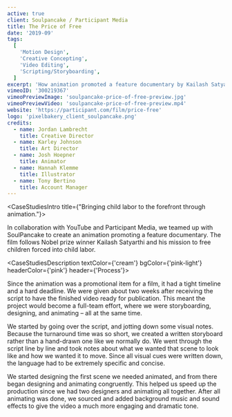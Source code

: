 ```yaml
---
active: true
client: Soulpancake / Participant Media
title: The Price of Free
date: '2019-09'
tags:
  [
    'Motion Design',
    'Creative Concepting',
    'Video Editing',
    'Scripting/Storyboarding',
  ]
excerpt: 'How animation promoted a feature documentary by Kailash Satyarthi to free children forced into child labor.'
vimeoID: '300219367'
vimeoPreviewImage: 'soulpancake-price-of-free-preview.jpg'
vimeoPreviewVideo: 'soulpancake-price-of-free-preview.mp4'
website: 'https://participant.com/film/price-free'
logo: 'pixelbakery_client_soulpancake.png'
credits:
  - name: Jordan Lambrecht
    title: Creative Director
  - name: Karley Johnson
    title: Art Director
  - name: Josh Hoepner
    title: Animator
  - name: Hannah Klemme
    title: Illustrator
  - name: Tony Bertino
    title: Account Manager
---
```


<CaseStudiesIntro title={"Bringing child labor to the forefront through animation."}>

In collaboration with YouTube and Participant Media, we teamed up with SoulPancake to create an animation promoting a feature documentary. The film follows Nobel prize winner Kailash Satyarthi and his mission to free children forced into child labor.

</CaseStudiesIntro>

<CaseStudiesTags />

<CaseStudiesDescription textColor={'cream'} bgColor={'pink-light'} headerColor={'pink'} header={'Process'}>

Since the animation was a promotional item for a film, it had a tight timeline and a hard deadline. We were given about two weeks after receiving the script to have the finished video ready for publication. This meant the project would become a full-team effort, where we were storyboarding, designing, and animating – all at the same time.

We started by going over the script, and jotting down some visual notes. Because the turnaround time was so short, we created a written storyboard rather than a hand-drawn one like we normally do. We went through the script line by line and took notes about what we wanted that scene to look like and how we wanted it to move. Since all visual cues were written down, the language had to be extremely specific and concise.

We started designing the first scene we needed animated, and from there began designing and animating congruently. This helped us speed up the production since we had two designers and animating all together. After all animating was done, we sourced and added background music and sound effects to give the video a much more engaging and dramatic tone.

</CaseStudiesDescription>

